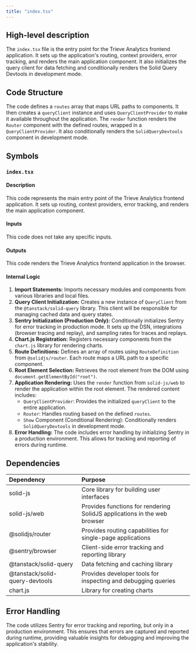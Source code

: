 ```yaml
---
title: "index.tsx"
---
```


## High-level description
The `index.tsx` file is the entry point for the Trieve Analytics frontend application. It sets up the application's routing, context providers, error tracking, and renders the main application component. It also initializes the query client for data fetching and conditionally renders the Solid Query Devtools in development mode.

## Code Structure
The code defines a `routes` array that maps URL paths to components. It then creates a `queryClient` instance and uses `QueryClientProvider` to make it available throughout the application. The `render` function renders the `Router` component with the defined routes, wrapped in a `QueryClientProvider`. It also conditionally renders the `SolidQueryDevtools` component in development mode.

## Symbols

### `index.tsx`
#### Description
This code represents the main entry point of the Trieve Analytics frontend application. It sets up routing, context providers, error tracking, and renders the main application component.

#### Inputs
This code does not take any specific inputs.

#### Outputs
This code renders the Trieve Analytics frontend application in the browser.

#### Internal Logic
1. **Import Statements:** Imports necessary modules and components from various libraries and local files.
2. **Query Client Initialization:** Creates a new instance of `QueryClient` from the `@tanstack/solid-query` library. This client will be responsible for managing cached data and query states.
3. **Sentry Initialization (Production Only):** Conditionally initializes Sentry for error tracking in production mode. It sets up the DSN, integrations (browser tracing and replay), and sampling rates for traces and replays.
4. **Chart.js Registration:** Registers necessary components from the `chart.js` library for rendering charts.
5. **Route Definitions:** Defines an array of routes using `RouteDefinition` from `@solidjs/router`. Each route maps a URL path to a specific component.
6. **Root Element Selection:** Retrieves the root element from the DOM using `document.getElementById("root")`.
7. **Application Rendering:** Uses the `render` function from `solid-js/web` to render the application within the root element. The rendered content includes:
    - `QueryClientProvider`: Provides the initialized `queryClient` to the entire application.
    - `Router`: Handles routing based on the defined `routes`.
    - `Show` Component (Conditional Rendering): Conditionally renders `SolidQueryDevtools` in development mode.
8. **Error Handling:** The code includes error handling by initializing Sentry in a production environment. This allows for tracking and reporting of errors during runtime.

## Dependencies
| Dependency | Purpose |
|:-----------|:--------|
| solid-js | Core library for building user interfaces |
| solid-js/web | Provides functions for rendering SolidJS applications in the web browser |
| @solidjs/router | Provides routing capabilities for single-page applications |
| @sentry/browser | Client-side error tracking and reporting library |
| @tanstack/solid-query | Data fetching and caching library |
| @tanstack/solid-query-devtools | Provides developer tools for inspecting and debugging queries |
| chart.js | Library for creating charts |

## Error Handling
The code utilizes Sentry for error tracking and reporting, but only in a production environment. This ensures that errors are captured and reported during runtime, providing valuable insights for debugging and improving the application's stability.
